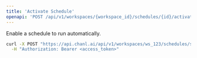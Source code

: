 ```yaml
---
title: 'Activate Schedule'
openapi: 'POST /api/v1/workspaces/{workspace_id}/schedules/{id}/activate'
---
```


Enable a schedule to run automatically.

<RequestExample>

```bash cURL
curl -X POST "https://api.chanl.ai/api/v1/workspaces/ws_123/schedules/schedule_456/activate" \
  -H "Authorization: Bearer <access_token>"
```

</RequestExample>